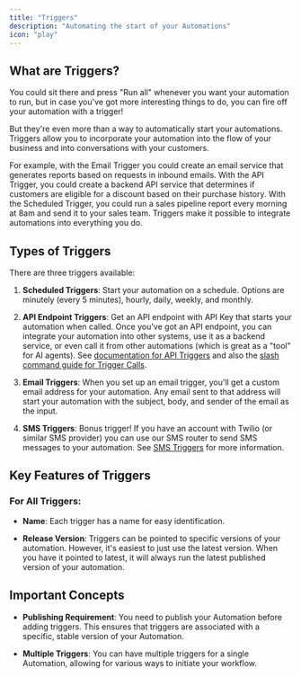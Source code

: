 ```yaml
---
title: "Triggers"
description: "Automating the start of your Automations"
icon: "play"
---
```


## What are Triggers?

You could sit there and press "Run all" whenever you want your automation to run, but in case you've got more interesting things to do, you can fire off your automation with a trigger!

But they're even more than a way to automatically start your automations. Triggers allow you to incorporate your automation into the flow of your business and into conversations with your customers. 

For example, with the Email Trigger you could create an email service that generates reports based on requests in inbound emails. With the API Trigger, you could create a backend API service that determines if customers are eligible for a discount based on their purchase history. With the Scheduled Trigger, you could run a sales pipeline report every morning at 8am and send it to your sales team. Triggers make it possible to integrate automations into everything you do.



## Types of Triggers

There are three triggers available:

1. **Scheduled Triggers**: Start your automation on a schedule. Options are minutely (every 5 minutes), hourly, daily, weekly, and monthly.

2. **API Endpoint Triggers**: Get an API endpoint with API Key that starts your automation when called. Once you've got an API endpoint, you can integrate your automation into other systems, use it as a backend service, or even call it from other automations (which is great as a "tool" for AI agents). See [documentation for API Triggers](/api-reference/introduction) and also the [slash command guide for Trigger Calls](/slash-commands/trigger-calls).

3. **Email Triggers**: When you set up an email trigger, you'll get a custom email address for your automation. Any email sent to that address will start your automation with the subject, body, and sender of the email as the input.

4. **SMS Triggers**: Bonus trigger! If you have an account with Twilio (or similar SMS provider) you can use our SMS router to send SMS messages to your automation. See [SMS Triggers](/how-to/sms-triggers) for more information.

## Key Features of Triggers

### For All Triggers:

- **Name**: Each trigger has a name for easy identification.

- **Release Version**: Triggers can be pointed to specific versions of your automation. However, it's easiest to just use the latest version. When you have it pointed to latest, it will always run the latest published version of your automation.

## Important Concepts

- **Publishing Requirement**: You need to publish your Automation before adding triggers. This ensures that triggers are associated with a specific, stable version of your Automation.

- **Multiple Triggers**: You can have multiple triggers for a single Automation, allowing for various ways to initiate your workflow.


